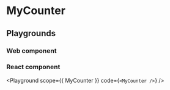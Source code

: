 
# MyCounter

## Playgrounds

### Web component
<my-counter></my-counter>

### React component
<Playground
  scope={{ MyCounter }}
  code={`<MyCounter />`}
/>
